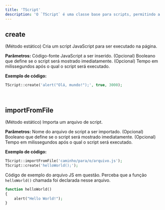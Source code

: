 ```yaml
---
title: 'TScript'
description: 'O `TScript` é uma classe base para scripts, permitindo a inserção e manipulação de scripts JavaScript em uma aplicação (derivado da classe `TElement`).'
---
```


## create
(Método estático) Cria um script JavaScript para ser executado na página.

**Parâmetros:**
<ResponseField name="$code" type="mixed" required>Código-fonte JavaScript a ser inserido.</ResponseField>
<ResponseField name="$show" type="bool" default="TRUE">(Opcional) Booleano que define se o script será mostrado imediatamente.</ResponseField>
<ResponseField name="$timeout" type="mixed" default="null">(Opcional) Tempo em milissegundos após o qual o script será executado.</ResponseField>

**Exemplo de código:**
```php
TScript::create('alert("Olá, mundo!");', true, 3000);
```

<br/>

## importFromFile
(Método estático) Importa um arquivo de script.

**Parâmetros:**
<ResponseField name="$script" type="mixed" required>Nome do arquivo de script a ser importado.</ResponseField>
<ResponseField name="$show" type="bool" required>(Opcional) Booleano que define se o script será mostrado imediatamente.</ResponseField>
<ResponseField name="$timeout" type="mixed" required>(Opcional) Tempo em milissegundos após o qual o script será executado.</ResponseField>

**Exemplo de código:**
```php
TScript::importFromFile('caminho/para/o/arquivo.js');
TScript::create('helloWorld();');
```
Código de exemplo do arquivo JS em questão. Perceba que a função `helloWorld()` chamada foi declarada nesse arquivo.

```php
function helloWorld()
{
    alert("Hello World!");
}
```